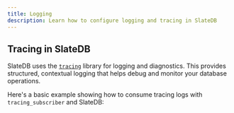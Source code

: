 ```yaml
---
title: Logging
description: Learn how to configure logging and tracing in SlateDB
---
```



## Tracing in SlateDB

SlateDB uses the [`tracing`](https://github.com/tokio-rs/tracing) library for logging and diagnostics. This provides structured, contextual logging that helps debug and monitor your database operations.

Here's a basic example showing how to consume tracing logs with `tracing_subscriber` and SlateDB:

<Code code={tracingSubscriber} lang="rust" title="main.rs" />
